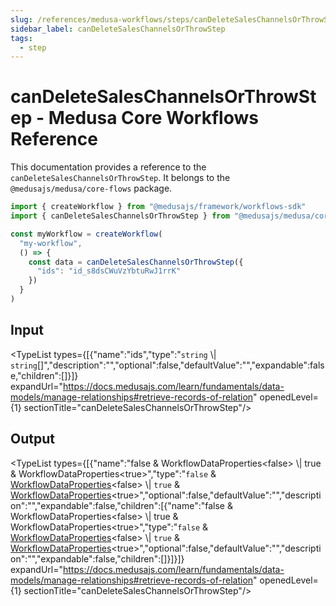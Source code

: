 ```yaml
---
slug: /references/medusa-workflows/steps/canDeleteSalesChannelsOrThrowStep
sidebar_label: canDeleteSalesChannelsOrThrowStep
tags:
  - step
---
```



# canDeleteSalesChannelsOrThrowStep - Medusa Core Workflows Reference

This documentation provides a reference to the `canDeleteSalesChannelsOrThrowStep`. It belongs to the `@medusajs/medusa/core-flows` package.

```ts title="src/workflows/my-workflow.ts"
import { createWorkflow } from "@medusajs/framework/workflows-sdk"
import { canDeleteSalesChannelsOrThrowStep } from "@medusajs/medusa/core-flows"

const myWorkflow = createWorkflow(
  "my-workflow",
  () => {
    const data = canDeleteSalesChannelsOrThrowStep({
      "ids": "id_s8dsCWuVzYbtuRwJ1rrK"
    })
  }
)
```
  

## Input

<TypeList types={[{"name":"ids","type":"`string` \\| `string`[]","description":"","optional":false,"defaultValue":"","expandable":false,"children":[]}]} expandUrl="https://docs.medusajs.com/learn/fundamentals/data-models/manage-relationships#retrieve-records-of-relation" openedLevel={1} sectionTitle="canDeleteSalesChannelsOrThrowStep"/>

## Output

<TypeList types={[{"name":"false & WorkflowDataProperties&#60;false&#62; \\| true & WorkflowDataProperties&#60;true&#62;","type":"`false` & [WorkflowDataProperties](../../../../../workflows/types/workflows.WorkflowDataProperties/page.mdx)&#60;false&#62; \\| `true` & [WorkflowDataProperties](../../../../../workflows/types/workflows.WorkflowDataProperties/page.mdx)&#60;true&#62;","optional":false,"defaultValue":"","description":"","expandable":false,"children":[{"name":"false & WorkflowDataProperties&#60;false&#62; \\| true & WorkflowDataProperties&#60;true&#62;","type":"`false` & [WorkflowDataProperties](../../../../../workflows/types/workflows.WorkflowDataProperties/page.mdx)&#60;false&#62; \\| `true` & [WorkflowDataProperties](../../../../../workflows/types/workflows.WorkflowDataProperties/page.mdx)&#60;true&#62;","optional":false,"defaultValue":"","description":"","expandable":false,"children":[]}]}]} expandUrl="https://docs.medusajs.com/learn/fundamentals/data-models/manage-relationships#retrieve-records-of-relation" openedLevel={1} sectionTitle="canDeleteSalesChannelsOrThrowStep"/>
